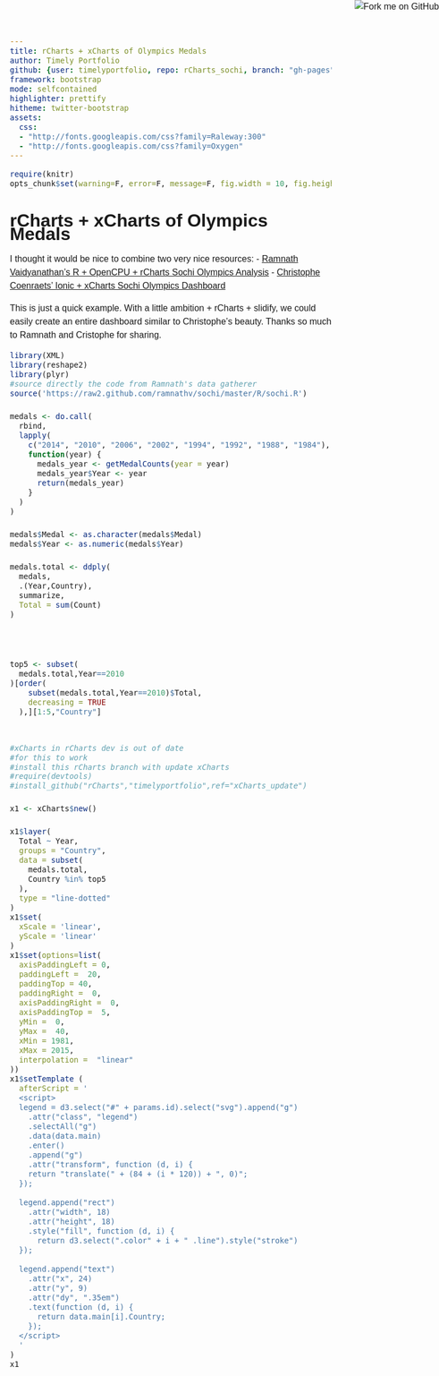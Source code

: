 ```yaml
---
title: rCharts + xCharts of Olympics Medals
author: Timely Portfolio
github: {user: timelyportfolio, repo: rCharts_sochi, branch: "gh-pages"}
framework: bootstrap
mode: selfcontained
highlighter: prettify
hitheme: twitter-bootstrap
assets:
  css:
  - "http://fonts.googleapis.com/css?family=Raleway:300"
  - "http://fonts.googleapis.com/css?family=Oxygen"
---
```

```r
require(knitr)
opts_chunk$set(warning=F, error=F, message=F, fig.width = 10, fig.height = 6, results='asis', cache = F, tidy = F)
```

<style>
body{
  font-family: 'Oxygen', sans-serif;
  font-size: 16px;
  line-height: 24px;
}

h1,h2,h3,h4 {
  font-family: 'Raleway', sans-serif;
}

.container { width: 900px; }

h3 {
  background-color: #D4DAEC;
  text-indent: 100px; 
}

h4 {
  text-indent: 100px;
}
</style>
  
<a href="https://github.com/timelyportfolio/rCharts_sochi"><img style="position: absolute; top: 0; right: 0; border: 0;" src="https://s3.amazonaws.com/github/ribbons/forkme_right_darkblue_121621.png" alt="Fork me on GitHub"></a>
  
# rCharts + xCharts of Olympics Medals

I thought it would be nice to combine two very nice resources:
- [Ramnath Vaidyanathan's R + OpenCPU + rCharts Sochi Olympics Analysis](http://ramnathv.ocpu.io/sochi/www/)
- [Christophe Coenraets' Ionic + xCharts Sochi Olympics Dashboard](http://coenraets.org/blog/2014/02/interactive-mobile-dashboard-d3-charts/)

This is just a quick example.  With a little ambition + rCharts + slidify, we could easily create an entire dashboard similar to Christophe's beauty.  Thanks so much to Ramnath and Cristophe for sharing.

```r
library(XML)
library(reshape2)
library(plyr)
#source directly the code from Ramnath's data gatherer
source('https://raw2.github.com/ramnathv/sochi/master/R/sochi.R')

medals <- do.call(
  rbind,
  lapply(
    c("2014", "2010", "2006", "2002", "1994", "1992", "1988", "1984"),
    function(year) {
      medals_year <- getMedalCounts(year = year)
      medals_year$Year <- year
      return(medals_year)
    }
  )
)

medals$Medal <- as.character(medals$Medal)
medals$Year <- as.numeric(medals$Year)

medals.total <- ddply(
  medals,
  .(Year,Country),
  summarize,
  Total = sum(Count)
)



top5 <- subset(
  medals.total,Year==2010
)[order(
    subset(medals.total,Year==2010)$Total,
    decreasing = TRUE
  ),][1:5,"Country"]


#xCharts in rCharts dev is out of date
#for this to work
#install this rCharts branch with update xCharts
#require(devtools)
#install_github("rCharts","timelyportfolio",ref="xCharts_update")

x1 <- xCharts$new()

x1$layer(
  Total ~ Year,
  groups = "Country",
  data = subset(
    medals.total,
    Country %in% top5
  ),
  type = "line-dotted"
)
x1$set(
  xScale = 'linear',
  yScale = 'linear'
)
x1$set(options=list(
  axisPaddingLeft = 0,
  paddingLeft =  20,
  paddingTop = 40,
  paddingRight =  0,
  axisPaddingRight =  0,
  axisPaddingTop =  5,
  yMin =  0,
  yMax =  40,
  xMin = 1981,
  xMax = 2015,
  interpolation =  "linear"
))
x1$setTemplate (
  afterScript = '
  <script>
  legend = d3.select("#" + params.id).select("svg").append("g")
    .attr("class", "legend")
    .selectAll("g")
    .data(data.main)
    .enter()
    .append("g")
    .attr("transform", function (d, i) {
    return "translate(" + (84 + (i * 120)) + ", 0)";
  });
  
  legend.append("rect")
    .attr("width", 18)
    .attr("height", 18)
    .style("fill", function (d, i) {
      return d3.select(".color" + i + " .line").style("stroke")
  });
  
  legend.append("text")
    .attr("x", 24)
    .attr("y", 9)
    .attr("dy", ".35em")
    .text(function (d, i) {
      return data.main[i].Country;
    });
  </script>
  '
)
x1
```